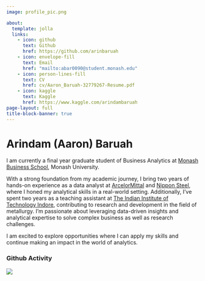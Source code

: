 ```yaml
---
image: profile_pic.png

about: 
  template: jolla
  links: 
    - icon: github
      text: Github
      href: https://github.com/arinbaruah
    - icon: envelope-fill
      text: Email
      href: "mailto:abar0090@student.monash.edu"
    - icon: person-lines-fill
      text: CV
      href: cv/Aaron_Baruah-32779267-Resume.pdf
    - icon: kaggle
      text: Kaggle
      href: https://www.kaggle.com/arindambaruah
page-layout: full
title-block-banner: true
---
```


# Arindam (Aaron) Baruah

I am currently a final year graduate student of Business Analytics at [Monash Business School](https://github.com/arinbaruah), Monash University. 

With a strong foundation from my academic journey, I bring two years of hands-on experience as a data analyst at [ArcelorMittal](https://corporate.arcelormittal.com) and [Nippon Steel](https://www.nipponsteel.com), where I honed my analytical skills in a real-world setting. Additionally, I've spent two years as a teaching assistant at [The Indian Institute of Technology Indore](https://www.iiti.ac.in), contributing to research and development in the field of metallurgy. I'm passionate about leveraging data-driven insights and analytical expertise to solve complex business as well as research challenges. 

I am excited to explore opportunities where I can apply my skills and continue making an impact in the world of analytics.


### Github Activity

<img src="https://ghchart.rshah.org/arinbaruah" >


